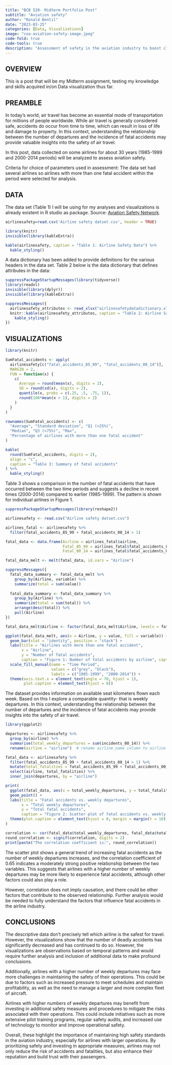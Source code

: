 ```yaml
---
title: "BCB 520- Midterm Portfolio Post"
subtitle: "Aviation safety"
author: "Ronald Bentil"
date: "2023-03-25"
categories: [Data, Visualizations]
image: "coa-aviation-safety-image.jpeg"
code-fold: true
code-tools: true
description: "Assessment of safety in the aviation industry to boost client confidence"
---
```


## OVERVIEW

This is a post that will be my Midterm assignment, testing my knowledge and skills acquired in/on Data visualization thus far. 

## PREAMBLE
In today's world, air travel has become an essential mode of transportation for millions of people worldwide. While air travel is generally considered safe, accidents do occur from time to time, which can result in loss of life and damage to property. In this context, understanding the relationship between the number of departures and the incidence of fatal accidents may provide valuable insights into the safety of air travel.

In this post, data collected on some airlines for about 30 years (1985-1999 and 2000-2014 periods) will be analyzed to assess aviation safety.


Criteria for choice of parameters used in assessment:
The data set had several airlines so airlines with  more than one fatal accident within the period were selected for analysis. 

## DATA
The data set (Table 1) I will be using for my analyses and visualizations is  already existent in R studio as package. 
Source:
[Aviation Safety Network](https://r-data.pmagunia.com/dataset/airline-safety).


```r

airlinesafety=read.csv('Airline safety datset.csv', header = TRUE)

library(knitr)
invisible(library(kableExtra))

kable(airlinesafety, caption = "Table 1: Airline Safety Data") %>%
  kable_styling()

```

A data dictionary has  been added to provide definitions for the various headers in the data set. 
Table 2 below is the data dictionary that defines attributes in the data:

```r

suppressPackageStartupMessages(library(tidyverse))
library(readxl)
invisible(library(dplyr))
invisible(library(kableExtra))

suppressMessages({
  airlinesafety_attributes <- read_xlsx("airlinesafetydatadictionary.xlsx")
  knitr::kable(airlinesafety_attributes, caption = "Table 2: Airline Safety Data Dictionary") %>%
    kable_styling()
})

```
## VISUALIZATIONS

```r
library(knitr)

SumFatal_accidents <- apply(
  airlinesafety[c("fatal_accidents_85_99", "fatal_accidents_00_14")], 
  MARGIN = 2, 
  FUN = function(x) {
    c(
      Average = round(mean(x), digits = 2), 
      SD = round(sd(x), digits = 2), 
      quantile(x, probs = c(.25, .5, .75, 1)),
      round(100*mean(x > 1), digits = 2)
    )
  }
)

rownames(SumFatal_accidents) <- c(
  "Average", "Standard deviation", "Q1 (<25%)", 
  "Median", "Q3 (<75%)", "Max", 
  "Percentage of airlines with more than one fatal accident"
)

kable(
  round(SumFatal_accidents, digits = 2), 
  align = "c", 
  caption = "Table 3: Summary of fatal accidents"
) %>%
  kable_styling()


```
Table 3 shows a comparison in the number of fatal accidents that have occurred between the two time periods and suggests a decline in recent times (2000-2014) compared to earlier (1985-1999). The pattern is shown for individual airlines in Figure 1.

```r
suppressPackageStartupMessages(library(reshape2))

airlinesafety <- read.csv("Airline safety datset.csv")

airlines_fatal <- airlinesafety %>%
  filter(fatal_accidents_85_99 + fatal_accidents_00_14 > 1)

fatal_data <- data.frame(Airline = airlines_fatal$airline,
                         Fatal_85_99 = airlines_fatal$fatal_accidents_85_99,
                         Fatal_00_14 = airlines_fatal$fatal_accidents_00_14)

fatal_data_melt <- melt(fatal_data, id.vars = "Airline")

suppressMessages({
  fatal_data_summary <- fatal_data_melt %>%
    group_by(Airline, variable) %>%
    summarize(total = sum(value))
  
  fatal_data_summary <- fatal_data_summary %>%
    group_by(Airline) %>%
    summarize(total = sum(total)) %>%
    arrange(desc(total)) %>%
    pull(Airline)
})

fatal_data_melt$Airline <- factor(fatal_data_melt$Airline, levels = fatal_data_summary)

ggplot(fatal_data_melt, aes(x = Airline, y = value, fill = variable)) +
  geom_bar(stat = "identity", position = "stack") +
  labs(title = "Airlines with more than one fatal accident",
       x = "Airline",
       y = "Number of fatal accidents",
       caption = "Figure 1: Number of fatal accidents by airline", caption.position = "left") +
  scale_fill_manual(name = "Time Period",
                    values = c("grey", "black"),
                    labels = c("1985-1999", "2000-2014")) +
  theme(axis.text.x = element_text(angle = 70, hjust = 1),
        plot.caption = element_text(hjust = 0))


```



The dataset provides information on available seat kilometers flown each week. Based on this I explore a comparable quantity- that is weekly departures. In this context, understanding the relationship between the number of departures and the incidence of fatal accidents may provide insights into the safety of air travel.
```r
library(ggplot2)

departures <- airlinesafety %>%
  group_by(airline) %>%
  summarise(total_weekly_departures = sum(incidents_00_14)) %>%
  rename(airline = "airline")  # rename airline_name column to airline

fatal_data <- airlinesafety %>%
  filter(fatal_accidents_85_99 + fatal_accidents_00_14 > 1) %>%
  mutate(total_fatalities = fatal_accidents_85_99 + fatal_accidents_00_14) %>%
  select(airline, total_fatalities) %>%
  inner_join(departures, by = "airline")

print(
  ggplot(fatal_data, aes(x = total_weekly_departures, y = total_fatalities)) +
  geom_point() +
  labs(title = "Fatal accidents vs. weekly departures",
       x = "Total weekly departures",
       y = "Total fatal accidents",
       caption = "Figure 2: Scatter plot of fatal accidents vs. weekly departures") +
  theme(plot.caption = element_text(hjust = 0, margin = margin(t = 10)))
)

```

```r
correlation <- cor(fatal_data$total_weekly_departures, fatal_data$total_fatalities)
round_correlation <- signif(correlation, digits = 2)
print(paste("The correlation coefficient is:", round_correlation))


```


The scatter plot shows a general trend of increasing fatal accidents as the number of weekly departures increases, and the correlation coefficient of 0.65 indicates a moderately strong positive relationship between the two variables. This suggests that airlines with a higher number of weekly departures may be more likely to experience fatal accidents, although other factors could also play a role.

However, correlation does not imply causation, and there could be other factors that contribute to the observed relationship. Further analysis would be needed to fully understand the factors that influence fatal accidents in the airline industry.

## CONCLUSIONS
The descriptive data don't precisely tell which airline is the safest for travel. However,  the visualizations show that the number of deadly accidents has significantly decreased and has continued to do so. However, the visualizations are observations based on temporal patterns and would require further analysis and inclusion of additional data to make profound conclusions.

Additionally, airlines with a higher number of weekly departures may face more challenges in maintaining the safety of their operations. This could be due to factors such as increased pressure to meet schedules and maintain profitability, as well as the need to manage a larger and more complex fleet of aircraft.

Airlines with higher numbers of weekly departures may benefit from investing in additional safety measures and procedures to mitigate the risks associated with their operations. This could include initiatives such as more extensive pilot training programs, regular safety audits, and increased use of technology to monitor and improve operational safety.

Overall, these highlight the importance of maintaining high safety standards in the aviation industry, especially for airlines with larger operations. By prioritizing safety and investing in appropriate measures, airlines may not only reduce the risk of accidents and fatalities, but also enhance their reputation and build trust with their passengers.
